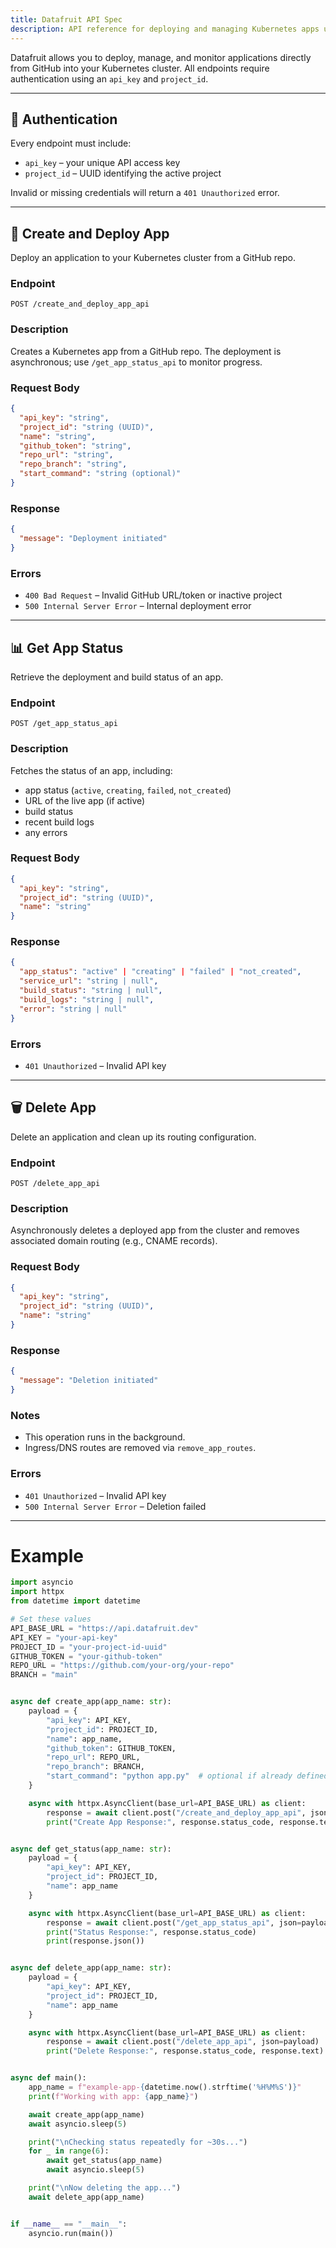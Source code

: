 ```yaml
---
title: Datafruit API Spec
description: API reference for deploying and managing Kubernetes apps using Datafruit.
---
```


Datafruit allows you to deploy, manage, and monitor applications directly from GitHub into your Kubernetes cluster. All endpoints require authentication using an `api_key` and `project_id`.

---

## 🔐 Authentication

Every endpoint must include:

- `api_key` – your unique API access key
- `project_id` – UUID identifying the active project

Invalid or missing credentials will return a `401 Unauthorized` error.

---

## 🚀 Create and Deploy App

Deploy an application to your Kubernetes cluster from a GitHub repo.

### Endpoint

```http
POST /create_and_deploy_app_api
````

### Description

Creates a Kubernetes app from a GitHub repo. The deployment is asynchronous; use `/get_app_status_api` to monitor progress.

### Request Body

```json
{
  "api_key": "string",
  "project_id": "string (UUID)",
  "name": "string",
  "github_token": "string",
  "repo_url": "string",
  "repo_branch": "string",
  "start_command": "string (optional)"
}
```

### Response

```json
{
  "message": "Deployment initiated"
}
```

### Errors

* `400 Bad Request` – Invalid GitHub URL/token or inactive project
* `500 Internal Server Error` – Internal deployment error

---

## 📊 Get App Status

Retrieve the deployment and build status of an app.

### Endpoint

```http
POST /get_app_status_api
```

### Description

Fetches the status of an app, including:

* app status (`active`, `creating`, `failed`, `not_created`)
* URL of the live app (if active)
* build status
* recent build logs
* any errors

### Request Body

```json
{
  "api_key": "string",
  "project_id": "string (UUID)",
  "name": "string"
}
```

### Response

```json
{
  "app_status": "active" | "creating" | "failed" | "not_created",
  "service_url": "string | null",
  "build_status": "string | null",
  "build_logs": "string | null",
  "error": "string | null"
}
```

### Errors

* `401 Unauthorized` – Invalid API key

---

## 🗑️ Delete App

Delete an application and clean up its routing configuration.

### Endpoint

```http
POST /delete_app_api
```

### Description

Asynchronously deletes a deployed app from the cluster and removes associated domain routing (e.g., CNAME records).

### Request Body

```json
{
  "api_key": "string",
  "project_id": "string (UUID)",
  "name": "string"
}
```

### Response

```json
{
  "message": "Deletion initiated"
}
```

### Notes

* This operation runs in the background.
* Ingress/DNS routes are removed via `remove_app_routes`.

### Errors

* `401 Unauthorized` – Invalid API key
* `500 Internal Server Error` – Deletion failed

---

# Example

```python
import asyncio
import httpx
from datetime import datetime

# Set these values
API_BASE_URL = "https://api.datafruit.dev"
API_KEY = "your-api-key"
PROJECT_ID = "your-project-id-uuid"
GITHUB_TOKEN = "your-github-token"
REPO_URL = "https://github.com/your-org/your-repo"
BRANCH = "main"


async def create_app(app_name: str):
    payload = {
        "api_key": API_KEY,
        "project_id": PROJECT_ID,
        "name": app_name,
        "github_token": GITHUB_TOKEN,
        "repo_url": REPO_URL,
        "repo_branch": BRANCH,
        "start_command": "python app.py"  # optional if already defined in Dockerfile
    }

    async with httpx.AsyncClient(base_url=API_BASE_URL) as client:
        response = await client.post("/create_and_deploy_app_api", json=payload)
        print("Create App Response:", response.status_code, response.text)


async def get_status(app_name: str):
    payload = {
        "api_key": API_KEY,
        "project_id": PROJECT_ID,
        "name": app_name
    }

    async with httpx.AsyncClient(base_url=API_BASE_URL) as client:
        response = await client.post("/get_app_status_api", json=payload)
        print("Status Response:", response.status_code)
        print(response.json())


async def delete_app(app_name: str):
    payload = {
        "api_key": API_KEY,
        "project_id": PROJECT_ID,
        "name": app_name
    }

    async with httpx.AsyncClient(base_url=API_BASE_URL) as client:
        response = await client.post("/delete_app_api", json=payload)
        print("Delete Response:", response.status_code, response.text)


async def main():
    app_name = f"example-app-{datetime.now().strftime('%H%M%S')}"
    print(f"Working with app: {app_name}")

    await create_app(app_name)
    await asyncio.sleep(5)

    print("\nChecking status repeatedly for ~30s...")
    for _ in range(6):
        await get_status(app_name)
        await asyncio.sleep(5)

    print("\nNow deleting the app...")
    await delete_app(app_name)


if __name__ == "__main__":
    asyncio.run(main())
```

